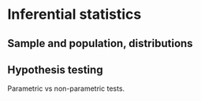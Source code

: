 # Inferential statistics

## Sample and population, distributions

## Hypothesis testing

Parametric vs non-parametric tests.


